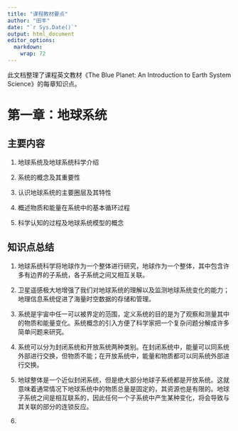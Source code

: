 ```yaml
---
title: "课程教材要点"
author: "田丰"
date: "`r Sys.Date()`"
output: html_document
editor_options: 
  markdown: 
    wrap: 72
---
```


此文档整理了课程英文教材《The Blue Planet: An Introduction to Earth
System Science》的每章知识点。

# 第一章：地球系统

## 主要内容

1.  地球系统及地球系统科学介绍

2.  系统的概念及其重要性

3.  认识地球系统的主要圈层及其特性

4.  概述物质和能量在系统中的基本循环过程

5.  科学认知的过程及地球系统模型的概念

## 知识点总结

1.  地球系统科学将地球作为一个整体进行研究，地球作为一个整体，其中包含许多有边界的子系统，各子系统之间又相互关联。

2.  卫星遥感极大地增强了我们对地球系统的理解以及监测地球系统变化的能力；地理信息系统促进了海量时空数据的存储和管理。

3.  系统是宇宙中任一可以被界定的范围，定义系统的目的是为了观察和测量其中的物质和能量变化。系统概念的引入方便了科学家把一个复杂问题分解成许多简单问题来研究。

4.  系统可以分为封闭系统和开放系统两种类别。在封闭系统中，能量可以同系统外部进行交换，但物质不能；在开放系统中，能量和物质都可以同系统外部进行交换。

5.  地球整体是一个近似封闭系统，但是绝大部分地球子系统都是开放系统。这就意味着通常情况下地球系统中的物质总量是固定的，其资源也是有限的。地球子系统之间是相互联系的，因此任何一个子系统中产生某种变化，将会导致与其关联的部分的连锁反应。

6.  
